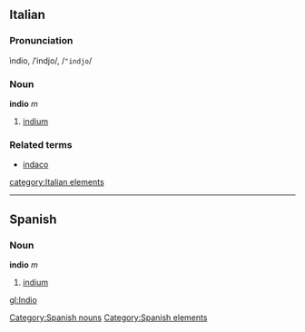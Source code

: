 ==Italian==
===Pronunciation===
ìndio, /ˈindjo/, /<tt>"indjo</tt>/
===Noun===
'''indio''' ''m''

# [[indium]]

===Related terms===
*[[indaco]]
[[category:Italian elements]]
----
== Spanish ==
=== Noun ===
'''indio''' ''m''
# [[indium]]

[[Category:Spanish nouns]]
[[Category:Spanish elements]]

[[gl:Indio]]